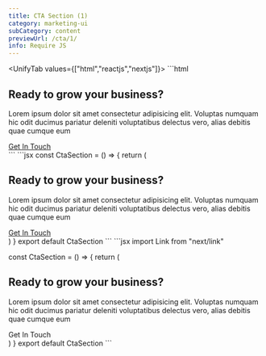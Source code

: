 ```yaml
---
title: CTA Section (1)
category: marketing-ui
subCategory: content
previewUrl: /cta/1/
info: Require JS
---
```


<UnifyTab values={["html","reactjs","nextjs"]}>
    <TabPanel value="html">
    ```html
<section class="py-24">
    <div class="max-w-7xl mx-auto px-5 sm:px-10 md:px-12 lg:px-5">
        <div class="bg-gradient-to-br from-blue-200 to-gray-50 dark:from-gray-900 dark:bg-gray-800 rounded-lg p-8 md:p-10 py-14 lg:p-14 flex flex-col md:flex-row items-center justify-center text-center md:text-left md:justify-start md:items-start gap-8">
            <div class="md:w-2/5">
                <h1 class="text-3xl sm:text-4xl md:text-5xl xl:text-6xl text-blue-950 dark:text-white font-display font-bold leading-tight">
                    Ready to grow your business?
                </h1>
            </div>
            <div class="flex flex-col md:flex-1 space-y-8">
                <p class="text-gray-700 dark:text-gray-300">
                    Lorem ipsum dolor sit amet consectetur adipisicing elit. Voluptas numquam hic odit ducimus pariatur deleniti voluptatibus delectus vero, alias debitis quae cumque eum
                </p>
                <div class="flex justify-center md:justify-start">
                    <a href="#" class="h-12 px-5 rounded-md flex items-center bg-blue-600 text-white">
                        Get In Touch
                    </a>
                </div>
            </div>
        </div>
    </div>
</section>
    ```
    </TabPanel>
    <TabPanel value="reactjs">
    ```jsx
const CtaSection = () => {
    return (
        <section className="py-24">
            <div className="max-w-7xl mx-auto px-5 sm:px-10 md:px-12 lg:px-5">
                <div className="bg-gradient-to-br from-blue-200 to-gray-50 dark:from-gray-900 dark:bg-gray-800 rounded-lg p-8 md:p-10 py-14 lg:p-14 flex flex-col md:flex-row items-center justify-center text-center md:text-left md:justify-start md:items-start gap-8">
                    <div className="md:w-2/5">
                        <h1 className="text-3xl sm:text-4xl md:text-5xl xl:text-6xl text-blue-950 dark:text-white font-display font-bold leading-tight">
                            Ready to grow your business?
                        </h1>
                    </div>
                    <div className="flex flex-col md:flex-1 space-y-8">
                        <p className="text-gray-700 dark:text-gray-300">
                            Lorem ipsum dolor sit amet consectetur adipisicing elit. Voluptas numquam hic odit ducimus pariatur deleniti voluptatibus delectus vero, alias debitis quae cumque eum
                        </p>
                        <div className="flex justify-center md:justify-start">
                            <a href="#" className="h-12 px-5 rounded-md flex items-center bg-blue-600 text-white">
                                Get In Touch
                            </a>
                        </div>
                    </div>
                </div>
            </div>
        </section>
    )
}
export default CtaSection
    ```
    </TabPanel>
    <TabPanel value="nextjs">
    ```jsx
import Link from "next/link"

const CtaSection = () => {
    return (
        <section className="py-24">
            <div className="max-w-7xl mx-auto px-5 sm:px-10 md:px-12 lg:px-5">
                <div className="bg-gradient-to-br from-blue-200 to-gray-50 dark:from-gray-900 dark:bg-gray-800 rounded-lg p-8 md:p-10 py-14 lg:p-14 flex flex-col md:flex-row items-center justify-center text-center md:text-left md:justify-start md:items-start gap-8">
                    <div className="md:w-2/5">
                        <h1 className="text-3xl sm:text-4xl md:text-5xl xl:text-6xl text-blue-950 dark:text-white font-display font-bold leading-tight">
                            Ready to grow your business?
                        </h1>
                    </div>
                    <div className="flex flex-col md:flex-1 space-y-8">
                        <p className="text-gray-700 dark:text-gray-300">
                            Lorem ipsum dolor sit amet consectetur adipisicing elit. Voluptas numquam hic odit ducimus pariatur deleniti voluptatibus delectus vero, alias debitis quae cumque eum
                        </p>
                        <div className="flex justify-center md:justify-start">
                            <Link href="#" className="h-12 px-5 rounded-md flex items-center bg-blue-600 text-white">
                                Get In Touch
                            </Link>
                        </div>
                    </div>
                </div>
            </div>
        </section>
    )
}
export default CtaSection
    ```
    </TabPanel>
</UnifyTab>
